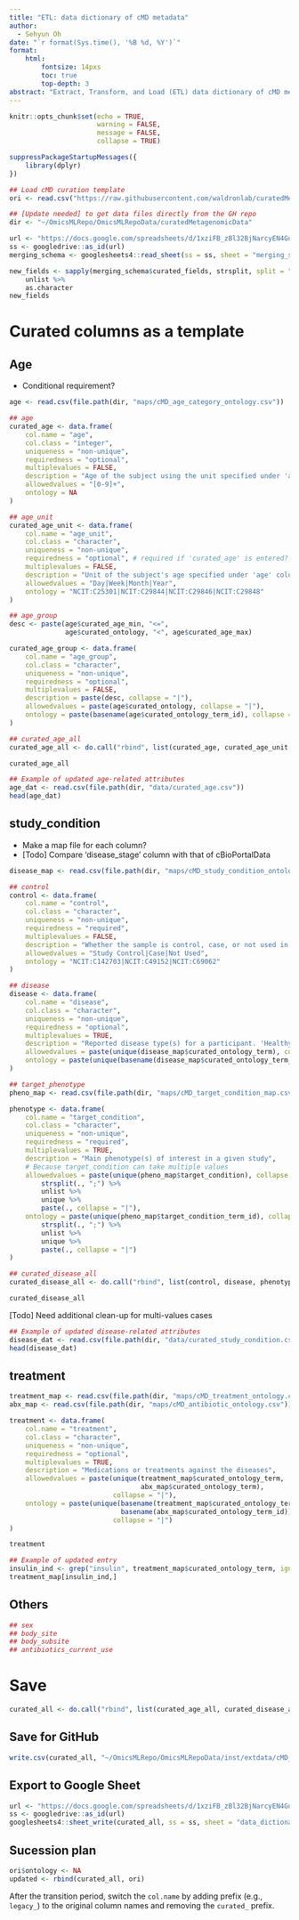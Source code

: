 ```yaml
---
title: "ETL: data dictionary of cMD metadata"
author:
  - Sehyun Oh
date: "`r format(Sys.time(), '%B %d, %Y')`"
format:
    html:
        fontsize: 14pxs
        toc: true
        top-depth: 3
abstract: "Extract, Transform, and Load (ETL) data dictionary of cMD metadata"
---
```


```r
knitr::opts_chunk$set(echo = TRUE, 
                      warning = FALSE,
                      message = FALSE,
                      collapse = TRUE)
```

```r
suppressPackageStartupMessages({
    library(dplyr)
})
```

```r
## Load cMD curation template
ori <- read.csv("https://raw.githubusercontent.com/waldronlab/curatedMetagenomicDataCuration/master/inst/extdata/template.csv")

## [Update needed] to get data files directly from the GH repo
dir <- "~/OmicsMLRepo/OmicsMLRepoData/curatedMetagenomicData"
```


```r
url <- "https://docs.google.com/spreadsheets/d/1xziFB_zBl32BjNarcyEN4GupTYpPtq5aDz0GbRbWvtk/edit?usp=sharing"
ss <- googledrive::as_id(url)
merging_schema <- googlesheets4::read_sheet(ss = ss, sheet = "merging_schema")

new_fields <- sapply(merging_schema$curated_fields, strsplit, split = ";") %>% 
    unlist %>% 
    as.character
new_fields
```


# Curated columns as a template
## Age
- Conditional requirement?

```r
age <- read.csv(file.path(dir, "maps/cMD_age_category_ontology.csv"))

## age
curated_age <- data.frame(
    col.name = "age",
    col.class = "integer",
    uniqueness = "non-unique", 
    requiredness = "optional",
    multiplevalues = FALSE,
    description = "Age of the subject using the unit specified under 'age_unit' column",
    allowedvalues = "[0-9]+",
    ontology = NA   
)

## age_unit
curated_age_unit <- data.frame(
    col.name = "age_unit",
    col.class = "character",
    uniqueness = "non-unique", 
    requiredness = "optional", # required if 'curated_age' is entered?
    multiplevalues = FALSE,
    description = "Unit of the subject's age specified under 'age' column",
    allowedvalues = "Day|Week|Month|Year",
    ontology = "NCIT:C25301|NCIT:C29844|NCIT:C29846|NCIT:C29848"   
)

## age_group
desc <- paste(age$curated_age_min, "<=", 
              age$curated_ontology, "<", age$curated_age_max)

curated_age_group <- data.frame(
    col.name = "age_group",
    col.class = "character",
    uniqueness = "non-unique", 
    requiredness = "optional",
    multiplevalues = FALSE,
    description = paste(desc, collapse = "|"),
    allowedvalues = paste(age$curated_ontology, collapse = "|"),
    ontology = paste(basename(age$curated_ontology_term_id), collapse = "|")
)

## curated_age_all
curated_age_all <- do.call("rbind", list(curated_age, curated_age_unit, curated_age_group))
```

```r
curated_age_all
```

```r
## Example of updated age-related attributes
age_dat <- read.csv(file.path(dir, "data/curated_age.csv"))
head(age_dat)
```

## study_condition
- Make a map file for each column?   
- [Todo] Compare 'disease_stage' column with that of cBioPortalData

```r
disease_map <- read.csv(file.path(dir, "maps/cMD_study_condition_ontology.csv"))

## control
control <- data.frame(
    col.name = "control",
    col.class = "character",
    uniqueness = "non-unique", 
    requiredness = "required",
    multiplevalues = FALSE,
    description = "Whether the sample is control, case, or not used in the study",
    allowedvalues = "Study Control|Case|Not Used",
    ontology = "NCIT:C142703|NCIT:C49152|NCIT:C69062"   
)

## disease
disease <- data.frame(
    col.name = "disease",
    col.class = "character",
    uniqueness = "non-unique", 
    requiredness = "optional",
    multiplevalues = TRUE,
    description = "Reported disease type(s) for a participant. 'Healthy' if no disease assessed under a given study is detected",
    allowedvalues = paste(unique(disease_map$curated_ontology_term), collapse = "|"),
    ontology = paste(unique(basename(disease_map$curated_ontology_term_id)), collapse = "|")     
)

## target_phenotype
pheno_map <- read.csv(file.path(dir, "maps/cMD_target_condition_map.csv"))

phenotype <- data.frame(
    col.name = "target_condition",
    col.class = "character",
    uniqueness = "non-unique", 
    requiredness = "required",
    multiplevalues = TRUE,
    description = "Main phenotype(s) of interest in a given study",
    # Because target_condition can take multiple values
    allowedvalues = paste(unique(pheno_map$target_condition), collapse = ";") %>% 
        strsplit(., ";") %>% 
        unlist %>% 
        unique %>% 
        paste(., collapse = "|"),
    ontology = paste(unique(pheno_map$target_condition_term_id), collapse = ";") %>% 
        strsplit(., ";") %>% 
        unlist %>% 
        unique %>% 
        paste(., collapse = "|")     
)

## curated_disease_all
curated_disease_all <- do.call("rbind", list(control, disease, phenotype))
```

```r
curated_disease_all
```

[Todo] Need additional clean-up for multi-values cases
```r
## Example of updated disease-related attributes
disease_dat <- read.csv(file.path(dir, "data/curated_study_condition.csv"))
head(disease_dat)
```

## treatment
```r
treatment_map <- read.csv(file.path(dir, "maps/cMD_treatment_ontology.csv"))
abx_map <- read.csv(file.path(dir, "maps/cMD_antibiotic_ontology.csv"))

treatment <- data.frame(
    col.name = "treatment",
    col.class = "character",
    uniqueness = "non-unique", 
    requiredness = "optional",
    multiplevalues = TRUE,
    description = "Medications or treatments against the diseases",
    allowedvalues = paste(unique(treatment_map$curated_ontology_term,
                                 abx_map$curated_ontology_term), 
                          collapse = "|"),
    ontology = paste(unique(basename(treatment_map$curated_ontology_term_id),
                            basename(abx_map$curated_ontology_term_id)), 
                          collapse = "|")     
)
```

```r
treatment
```

```r
## Example of updated entry
insulin_ind <- grep("insulin", treatment_map$curated_ontology_term, ignore.case = TRUE)
treatment_map[insulin_ind,]
```

## Others
```r
## sex
## body_site
## body_subsite
## antibiotics_current_use
```


# Save
```r
curated_all <- do.call("rbind", list(curated_age_all, curated_disease_all, treatment))
```

## Save for GitHub
```r
write.csv(curated_all, "~/OmicsMLRepo/OmicsMLRepoData/inst/extdata/cMD_data_dictionary.csv", row.names = FALSE)
```

## Export to Google Sheet
```r
url <- "https://docs.google.com/spreadsheets/d/1xziFB_zBl32BjNarcyEN4GupTYpPtq5aDz0GbRbWvtk/edit?usp=sharing"
ss <- googledrive::as_id(url)
googlesheets4::sheet_write(curated_all, ss = ss, sheet = "data_dictionary")
```


## Sucession plan
```r
ori$ontology <- NA
updated <- rbind(curated_all, ori)
```

After the transition period, switch the `col.name` by adding prefix 
(e.g., `legacy_`) to the original column names and removing the `curated_` 
prefix.

